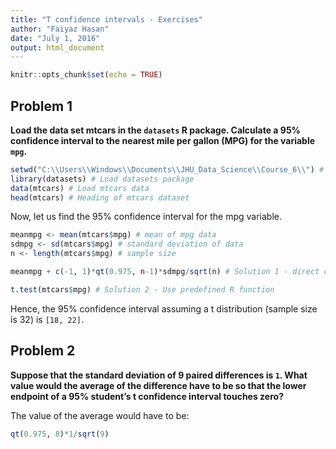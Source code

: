 ---
title: "T confidence intervals - Exercises"
author: "Faiyaz Hasan"
date: "July 1, 2016"
output: html_document
---

```{r setup, include=FALSE}
knitr::opts_chunk$set(echo = TRUE)
```
Problem 1  
---------
**Load the data set mtcars in the `datasets` R package. Calculate a 95% confidence interval to the nearest mile per gallon (MPG) for the variable `mpg`.**  

```{r load mtcars dataset}
setwd("C:\\Users\\Windows\\Documents\\JHU_Data_Science\\Course_6\\") # Set working directory
library(datasets) # Load datasets package  
data(mtcars) # Load mtcars data  
head(mtcars) # Heading of mtcars dataset
```
Now, let us find the 95% confidence interval for the mpg variable.

```{r mpg mean and sd}
meanmpg <- mean(mtcars$mpg) # mean of mpg data
sdmpg <- sd(mtcars$mpg) # standard deviation of data
n <- length(mtcars$mpg) # sample size

meanmpg + c(-1, 1)*qt(0.975, n-1)*sdmpg/sqrt(n) # Solution 1 - direct computaion

t.test(mtcars$mpg) # Solution 2 - Use predefined R function
```
Hence, the 95% confidence interval assuming a t distribution (sample size is 32) is `[18, 22]`.

Problem 2
---------  
**Suppose that the standard deviation of 9 paired differences is `1`. What value would the average of the difference have to be so that the lower endpoint of a 95% student's t confidence interval touches zero?**

The value of the average would have to be: 
```{r mean value computation}
qt(0.975, 8)*1/sqrt(9)
```


